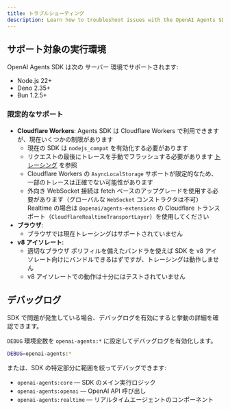 ```yaml
---
title: トラブルシューティング
description: Learn how to troubleshoot issues with the OpenAI Agents SDK.
---
```


## サポート対象の実行環境

OpenAI Agents SDK は次の サーバー 環境でサポートされます:

- Node.js 22+
- Deno 2.35+
- Bun 1.2.5+

### 限定的なサポート

- **Cloudflare Workers**: Agents SDK は Cloudflare Workers で利用できますが、現在いくつかの制限があります
  - 現在の SDK は `nodejs_compat` を有効化する必要があります
  - リクエストの最後にトレースを手動でフラッシュする必要があります [トレーシング](/openai-agents-js/ja/guides/tracing#export-loop-lifecycle) を参照
  - Cloudflare Workers の `AsyncLocalStorage` サポートが限定的なため、一部のトレースは正確でない可能性があります
  - 外向き WebSocket 接続は fetch ベースのアップグレードを使用する必要があります（グローバルな `WebSocket` コンストラクタは不可）Realtime の場合は `@openai/agents-extensions` の Cloudflare トランスポート（`CloudflareRealtimeTransportLayer`）を使用してください
- **ブラウザ**:
  - ブラウザでは現在トレーシングはサポートされていません
- **v8 アイソレート**:
  - 適切なブラウザ ポリフィルを備えたバンドラを使えば SDK を v8 アイソレート向けにバンドルできるはずですが、トレーシングは動作しません
  - v8 アイソレートでの動作は十分にはテストされていません

## デバッグログ

SDK で問題が発生している場合、デバッグログを有効にすると挙動の詳細を確認できます。

`DEBUG` 環境変数を `openai-agents:*` に設定してデバッグログを有効化します。

```bash
DEBUG=openai-agents:*
```

または、SDK の特定部分に範囲を絞ってデバッグできます:

- `openai-agents:core` — SDK のメイン実行ロジック
- `openai-agents:openai` — OpenAI API 呼び出し
- `openai-agents:realtime` — リアルタイムエージェントのコンポーネント
